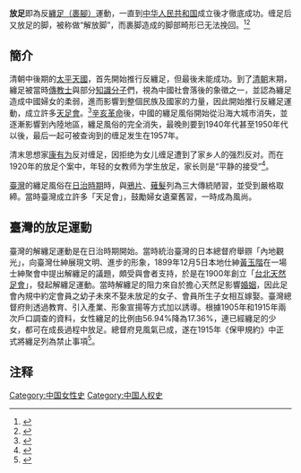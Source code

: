 '''放足'''即為反[[纏足（裹腳）|纏足（裹腳）]]運動，一直到[[中华人民共和国|中华人民共和国]]成立後才徹底成功。缠足后又放足的脚，被称做“解放脚”，而裹脚造成的脚部畸形已无法挽回。<ref>{{cite web|url=http://news.sina.com.cn/c/2010-05-18/000017527906s.shtml|title=步入天堂的“解放脚”|publisher=新浪网，来源：兰州晚报|author=|date=2010年5月18日|accessdate=2012-09-05|language=Zh-hans|archive-date=2014-07-14|archive-url=https://web.archive.org/web/20140714154659/http://news.sina.com.cn/c/2010-05-18/000017527906s.shtml|dead-url=no}}</ref><ref>{{cite web|url=http://www.gzmaritime.com/cn/newspaper/paperdetail.asp?id=6369|title=母亲的“解放脚”|publisher=广州海运（集团）有限公司网站，来源：广州海运报|author=德英|date=2011-05-23|accessdate=2012-09-05|language=Zh-hans|deadurl=yes|archiveurl=https://web.archive.org/web/20140714164705/http://www.gzmaritime.com/cn/newspaper/paperdetail.asp?id=6369|archivedate=2014-07-14}}</ref>

==簡介==
清朝中後期的[[太平天國|太平天國]]，首先開始推行反纏足，但最後未能成功。到了[[清朝|清朝]]末期，纏足被當時[[傳教士|傳教士]]與部分[[知識分子|知識分子]]們，視為中國社會落後的象徵之一，並認為纏足造成中國婦女的柔弱，進而影響到整個民族及國家的力量，因此開始推行反纏足運動，成立許多[[天足會|天足會]]。<ref>{{Cite web|url=https://book.douban.com/reading/10606369/|title=《缠足》试读：“天足”：一个崭新的基督教范畴|accessdate=2019-01-01|work=book.douban.com|archive-date=2019-01-01|archive-url=https://web.archive.org/web/20190101145349/https://book.douban.com/reading/10606369/|dead-url=no}}</ref>[[辛亥革命|辛亥革命]]後，中國的纏足風俗開始從沿海大城市消失，並逐漸影響到內陸地區，纏足風俗的完全消失，最晚則要到1940年代甚至1950年代以後，最后一起可被查询到的缠足发生在1957年。

清末思想家[[康有为|康有为]]反对缠足，因拒绝为女儿缠足遭到了家乡人的强烈反对。而在1920年的放足个案中，年轻的女教师为学生放足，家长则是“平静的接受”<ref>{{cite web|url=http://www.qingdaonews.com/content/2001-02/27/content_97145.htm|title=由“解放脚”说起|publisher=青岛新闻网，来源：青岛日报|author=|date=2001年2月27日|accessdate=2012-09-05|language=Zh-hans|archive-date=2015-09-24|archive-url=https://web.archive.org/web/20150924083541/http://www.qingdaonews.com/content/2001-02/27/content_97145.htm|dead-url=no}}</ref>。

[[臺灣|臺灣]]的纏足風俗在[[台灣日治時期|日治時期]]時，與[[鴉片|鴉片]]、[[剃髮易服|薙髮]]列為三大傳統陋習，並受到嚴格取締。當時臺灣成立許多「天足會」，鼓勵婦女遺棄舊習，一時成為風尚。

==臺灣的放足運動==
臺灣的解纏足運動是在日治時期開始。當時統治臺灣的日本總督府舉辧「內地觀光」，向臺灣仕紳展現文明、進步的形象，1899年12月5日本地仕紳[[黃玉階|黃玉階]]在一場士紳聚會中提出解纏足的議題，頗受與會者支持，於是在1900年創立「[[台北天然足會|台北天然足會]]」，發起解纏足運動。當時解纏足的阻力來自於擔心天然足影響[[婚姻|婚姻]]，因此足會內規中約定會員之幼子未來不娶未放足的女子、會員所生子女相互嫁娶。臺灣總督府則透過教育、引入產業、形象宣揚等方式加以誘導。根據1905年和1915年兩次戶口調查的資料，女性纏足的比例由56.94%降為17.36%，連已經纏足的少女，都可在成長過程中放足。總督府見風氣已成，遂在1915年《保甲規約》中正式將纏足列為禁止事項<ref name="洪郁如">{{cite book|author1=洪郁如|title=近代台灣女性史：日治時期新女性的誕生|date=2017-06|publisher=臺大出版中心|isbn=9789863502319|pages=25-77}}</ref>。

== 注释 ==

{{Reflist}}

[[Category:中国女性史|Category:中国女性史]]
[[Category:中国人权史|Category:中国人权史]]
